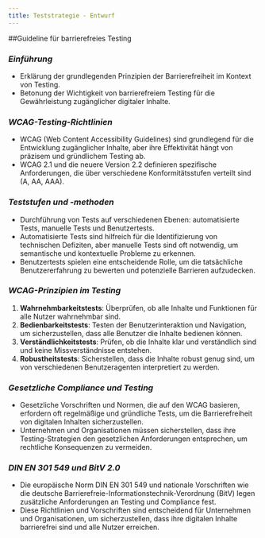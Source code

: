 ```yaml
---
title: Teststrategie - Entwurf
---
```


##Guideline für barrierefreies Testing

### *Einführung*

- Erklärung der grundlegenden Prinzipien der Barrierefreiheit im Kontext von Testing.
- Betonung der Wichtigkeit von barrierefreiem Testing für die Gewährleistung zugänglicher digitaler Inhalte.

### *WCAG-Testing-Richtlinien*

- WCAG (Web Content Accessibility Guidelines) sind grundlegend für die Entwicklung zugänglicher Inhalte, aber ihre Effektivität hängt von präzisem und gründlichem Testing ab.
- WCAG 2.1 und die neuere Version 2.2 definieren spezifische Anforderungen, die über verschiedene Konformitätsstufen verteilt sind (A, AA, AAA).

### *Teststufen und -methoden*

- Durchführung von Tests auf verschiedenen Ebenen: automatisierte Tests, manuelle Tests und Benutzertests.
- Automatisierte Tests sind hilfreich für die Identifizierung von technischen Defiziten, aber manuelle Tests sind oft notwendig, um semantische und kontextuelle Probleme zu erkennen.
- Benutzertests spielen eine entscheidende Rolle, um die tatsächliche Benutzererfahrung zu bewerten und potenzielle Barrieren aufzudecken.

### *WCAG-Prinzipien im Testing*

1. **Wahrnehmbarkeitstests**: Überprüfen, ob alle Inhalte und Funktionen für alle Nutzer wahrnehmbar sind.
2. **Bedienbarkeitstests**: Testen der Benutzerinteraktion und Navigation, um sicherzustellen, dass alle Benutzer die Inhalte bedienen können.
3. **Verständlichkeitstests**: Prüfen, ob die Inhalte klar und verständlich sind und keine Missverständnisse entstehen.
4. **Robustheitstests**: Sicherstellen, dass die Inhalte robust genug sind, um von verschiedenen Benutzeragenten interpretiert zu werden.

### *Gesetzliche Compliance und Testing*

- Gesetzliche Vorschriften und Normen, die auf den WCAG basieren, erfordern oft regelmäßige und gründliche Tests, um die Barrierefreiheit von digitalen Inhalten sicherzustellen.
- Unternehmen und Organisationen müssen sicherstellen, dass ihre Testing-Strategien den gesetzlichen Anforderungen entsprechen, um rechtliche Konsequenzen zu vermeiden.

### *DIN EN 301 549 und BitV 2.0*

- Die europäische Norm DIN EN 301 549 und nationale Vorschriften wie die deutsche Barrierefreie-Informationstechnik-Verordnung (BitV) legen zusätzliche Anforderungen an Testing und Compliance fest.
- Diese Richtlinien und Vorschriften sind entscheidend für Unternehmen und Organisationen, um sicherzustellen, dass ihre digitalen Inhalte barrierefrei sind und alle Nutzer erreichen.